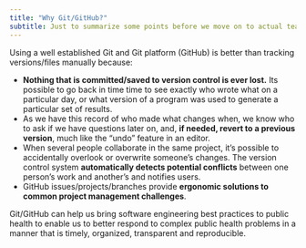```yaml
---
title: "Why Git/GitHub?"
subtitle: Just to summarize some points before we move on to actual teaching.
---
```


Using a well established Git and Git platform (GitHub) is better than tracking versions/files manually because:

- **Nothing that is committed/saved  to version control is ever lost.** Its possible to go back in time time to see exactly who wrote what on a particular day, or what version of a program was used to generate a particular set of results.
- As we have this record of who made what changes when, we know who to ask if we have questions later on, and, **if needed, revert to a previous version**, much like the “undo” feature in an editor.
- When several people collaborate in the same project, it’s possible to accidentally overlook or overwrite someone’s changes. The version control system **automatically detects potential conflicts** between one person’s work and another’s and notifies users.
- GitHub issues/projects/branches provide **ergonomic solutions to common project management challenges**.

Git/GitHub can help us bring software engineering best practices to public health to enable us to better respond to complex public health problems in a manner that is timely, organized, transparent and reproducible.  